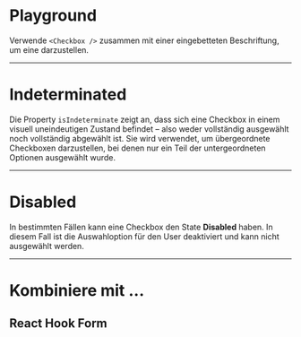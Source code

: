 # Playground

Verwende `<Checkbox />` zusammen mit einer eingebetteten Beschriftung, um eine darzustellen.

<LiveCodeEditor />

---

# Indeterminated

Die Property `isIndeterminate` zeigt an, dass sich eine Checkbox in einem visuell uneindeutigen Zustand befindet – also weder vollständig ausgewählt noch vollständig abgewählt ist. Sie wird verwendet, um übergeordnete Checkboxen darzustellen, bei denen nur ein Teil der untergeordneten Optionen ausgewählt wurde.

<LiveCodeEditor example="indeterminated" editorCollapsed />

---

# Disabled

In bestimmten Fällen kann eine Checkbox den State **Disabled** haben. In diesem Fall ist die Auswahloption für den User deaktiviert und kann nicht ausgewählt werden.

<LiveCodeEditor example="disabled" editorCollapsed />

---

# Kombiniere mit ...

## React Hook Form

<LiveCodeEditor example="form" editorCollapsed />
